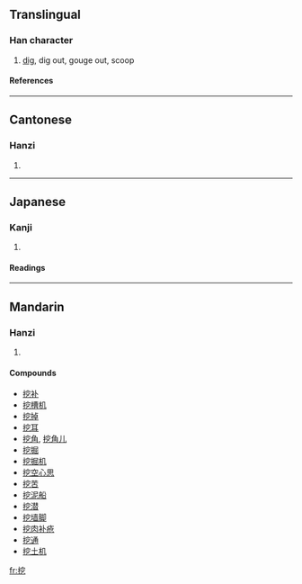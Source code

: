 ==Translingual==
===Han character===
{{Han char|rn=64|rad=手|as=06|sn=9|four=5301<sub>7</sub>|canj=手十金弓 (QJCN)}}
# [[dig]], dig out, gouge out, scoop
====References====
{{Han ref|kx=0431.130|dkj=12070|dj=0780.180|hdz=31875.110|uh=6316|ud=25366|bh=ABF5|bd=44021}}
----
==Cantonese==
===Hanzi===
{{yue-hanzi|jyut=|y=waat3}}
# {{defn|Cantonese}}
----
==Japanese==
===Kanji===
{{ja-kanji|grade=|rs=手06}}
# {{defn|Japanese}} 
====Readings====
{{ja-readings|on=[[あつ]] (atsu), [[あち]] (achi)|kun=[[あばく]] (abaku)}}
----
==Mandarin==
===Hanzi===
{{cmn-hanzi|pin=[[wā]] ([[wa1]])|wg=wa<sup>1</sup>}}
# {{defn|Mandarin}}

====Compounds====
*[[挖补]]
*[[挖槽机]]
*[[挖掉]]
*[[挖耳]]
*[[挖角]], [[挖角儿]]
*[[挖掘]]
*[[挖掘机]]
*[[挖空心思]]
*[[挖苦]]
*[[挖泥船]]
*[[挖潜]]
*[[挖墙脚]]
*[[挖肉补疮]]
*[[挖通]]
*[[挖土机]]

[[fr:挖]]
